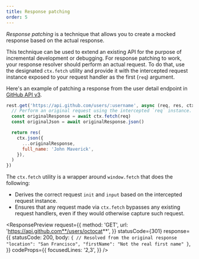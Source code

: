 ```yaml
---
title: Response patching
order: 5
---
```


_Response patching_ is a technique that allows you to create a mocked response based on the actual response.

This technique can be used to extend an existing API for the purpose of incremental development or debugging. For response patching to work, your response resolver should perform an actual request. To do that, use the designated `ctx.fetch` utility and provide it with the intercepted request instance exposed to your request handler as the first (`req`) argument.

Here's an example of patching a response from the user detail endpoint in [GitHub API v3](https://developer.github.com/v3/).

```js highlights=2-3
rest.get('https://api.github.com/users/:username', async (req, res, ctx) => {
  // Perform an original request using the intercepted `req` instance.
  const originalResponse = await ctx.fetch(req)
  const originalJson = await originalResponse.json()

  return res(
    ctx.json({
      ...originalResponse,
      full_name: 'John Maverick',
    }),
  )
})
```

The `ctx.fetch` utility is a wrapper around `window.fetch` that does the following:

- Derives the correct request `init` and `input` based on the intercepted request instance.
- Ensures that any request made via `ctx.fetch` bypasses any existing request handlers, even if they would otherwise capture such request.

<ResponsePreview
  request={{
    method: 'GET',
    url: 'https://api.github.com**/users/octocat**',
  }}
  statusCode={301}
  response={{
    statusCode: 200,
    body: `
{
  // Resolved from the original response
  "location": "San Francisco",
  "firstName": "Not the real first name"
}
    `,
  }}
  codeProps={{
    focusedLines: '2,3',
  }}
/>
